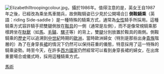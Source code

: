 [[Image:ElizabethIItroopingcolour.jpg|thumb]]，攝於1986年。值得注意的是，英女王自1987年之後，已經改為乘坐馬車閱兵，故側鞍騎姿已少見於公開場合]]
'''側鞍騎乘'''（英語：riding Side-saddle ）是一種特殊的騎乘方式，通常為[[女性|女性]]騎手所採用。這種騎乘方式容許騎手把雙腿側放在[[鞍具|鞍具]]的一側（通常是左側），而不是像常規騎乘那樣跨坐在[[馱獸|馱獸]]（如[[馬|馬]]、[[驢|毛驢]]、[[騾子|騾子]]等）的背上，雙[[腿|腿]]分別放置於鞍具的兩側。側鞍騎乘的[[歷史|歷史]]可以追溯到[[中世紀|中世紀]]時期的[[歐洲|歐洲]]，當時歐洲婦女（特別是那些出身[[貴族|貴族]]階層的）為了在身穿長[[裙|裙]]的情況下仍然可以保持莊重的儀態，特意採用了這一特殊的騎乘姿勢。時至今天，在許多[[西方國家|西方國家]]仍然經常可以看到身穿長裙的婦女，在出席重要場合或儀式時，採用這種騎乘方式。

[[Category:馬術|]]